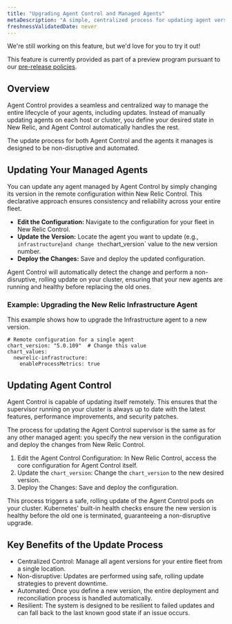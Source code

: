```yaml
---
title: "Upgrading Agent Control and Managed Agents"
metaDescription: "A simple, centralized process for updating agent versions across your entire fleet"
freshnessValidatedDate: never
---
```


<Callout title="preview">
  We're still working on this feature, but we'd love for you to try it out!

  This feature is currently provided as part of a preview program pursuant to our [pre-release policies](/docs/licenses/license-information/referenced-policies/new-relic-pre-release-policy).
</Callout>

## Overview

Agent Control provides a seamless and centralized way to manage the entire lifecycle of your agents, including updates. Instead of manually updating agents on each host or cluster, you define your desired state in New Relic, and Agent Control automatically handles the rest.

The update process for both Agent Control and the agents it manages is designed to be non-disruptive and automated.

## Updating Your Managed Agents
You can update any agent managed by Agent Control by simply changing its version in the remote configuration within New Relic Control. This declarative approach ensures consistency and reliability across your entire fleet.

- **Edit the Configuration:** Navigate to the configuration for your fleet in New Relic Control.
- **Update the Version:** Locate the agent you want to update (e.g., `infrastructure`)` and change the `chart_version` value to the new version number.
- **Deploy the Changes:** Save and deploy the updated configuration.

Agent Control will automatically detect the change and perform a non-disruptive, rolling update on your cluster, ensuring that your new agents are running and healthy before replacing the old ones.

### Example: Upgrading the New Relic Infrastructure Agent

This example shows how to upgrade the Infrastructure agent to a new version.

```shell
# Remote configuration for a single agent
chart_version: "5.0.109"  # Change this value
chart_values:
  newrelic-infrastructure:
    enableProcessMetrics: true
```

## Updating Agent Control
Agent Control is capable of updating itself remotely. This ensures that the supervisor running on your cluster is always up to date with the latest features, performance improvements, and security patches.

The process for updating the Agent Control supervisor is the same as for any other managed agent: you specify the new version in the configuration and deploy the changes from New Relic Control.

1. Edit the Agent Control Configuration: In New Relic Control, access the core configuration for Agent Control itself.
2. Update the `chart_version`: Change the `chart_version` to the new desired version.
3. Deploy the Changes: Save and deploy the configuration.

This process triggers a safe, rolling update of the Agent Control pods on your cluster. Kubernetes' built-in health checks ensure the new version is healthy before the old one is terminated, guaranteeing a non-disruptive upgrade.

## Key Benefits of the Update Process
- Centralized Control: Manage all agent versions for your entire fleet from a single location.
- Non-disruptive: Updates are performed using safe, rolling update strategies to prevent downtime.
- Automated: Once you define a new version, the entire deployment and reconciliation process is handled automatically.
- Resilient: The system is designed to be resilient to failed updates and can fall back to the last known good state if an issue occurs.